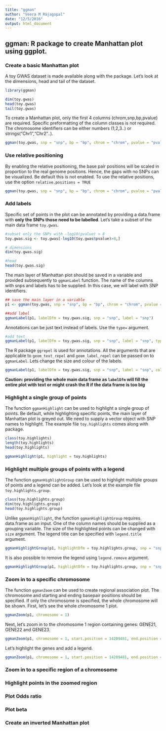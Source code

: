 ```yaml
---
title: "ggman"
author: "Veera M Rajagopal"
date: "12/5/2016"
output: html_document
---
```


## ggman: R package to create Manhattan plot using ggplot. 

### Create a basic Manhattan plot

A toy GWAS dataset is made available along with the package. Let's look at the dimensions, head and tail of the dataset. 

```r
library(ggman)

dim(toy.gwas)
head(toy.gwas)
tail(toy.gwas)
```

To create a Manhattan plot, only the first 4 columns (chrom,snp,bp,pvalue) are required. Specific preformatting of the column classes is not required. The chromosome identifiers can be either numbers (1,2,3..) or strings("Chr1","Chr2"..). 

```r
ggman(toy.gwas, snp = "snp", bp = "bp", chrom = "chrom", pvalue = "pvalue")
```

### Use relative positioning
By enabling the relative positioning, the base pair positions will be scaled in proportion to the real genome positions. Hence, the gaps with no SNPs can be visualized. Be default this is not enabled. To use the relative positions, use the option `relative.positions = TRUE`

```r
ggman(toy.gwas, snp = "snp", bp = "bp", chrom = "chrom", pvalue = "pvalue", relative.positions = TRUE)
```


### Add labels
Specific set of points in the plot can be annotated by providing a data.frame with **only the SNPs those need to be labelled**.  Let's take a subset of the main data frame `toy.gwas`. 

```r
#subset only the SNPs with -log10(pvalue) > 8
toy.gwas.sig <- toy.gwas[-log10(toy.gwas$pvalue)>8,]

# dimensions
dim(toy.gwas.sig)

#head 
head(toy.gwas.sig)
```

The main layer of Manhattan plot should be saved in a variable and provided subsequently to `ggmanLabel` function. 
The name of the columns with snps and labels has to be supplied. In this case, we will label with SNP identifiers. 

```r
## save the main layer in a variable
p1 <- ggman(toy.gwas, snp = "snp", bp = "bp", chrom = "chrom", pvalue = "pvalue", relative.positions = TRUE)

##add label
ggmanLabel(p1, labelDfm = toy.gwas.sig, snp = "snp", label = "snp")

```

Annotations can be just text instead of labels. Use the `type=` argument. 
```r
#add text
ggmanLabel(p1, labelDfm = toy.gwas.sig, snp = "snp", label = "snp", type = "text")
```

The R package `ggrepel` is used for annotations. All the arguments that are applicable to `geom_text_repel` and `geom_label_repel` can be passed on to `ggmanLabel`. Lets change the size and colour of the labels.

```r
ggmanLabel(p1, labelDfm = toy.gwas.sig, snp = "snp", label = "snp", colour = "black", size = 2)
```


**Caution: providing the whole main data frame as `labelDfm` will fill the entire plot with text or might crash the R if the data frame is too big**

### Highlight a single group of points
The function `ggmanHighlight` can be used to highlight a single group of points. Be default, while highlighting specific points, the main layer of Manhattan plot is greyed out. We need to supply a vector object with SNP names to highlight. The example file `toy.highlights` comes along with package. 

```r
class(toy.highlights)
length(toy.highlights)
head(toy.highlights)

ggmanHighlight(p1, highlight = toy.highlights)
```


### Highlight multiple groups of points with a legend
The function `ggmanHighlightGroup` can be used to highlight multiple groups of points and a legend can be added. Let's look at the example file `toy.highlights.group`. 

```r
class(toy.highlights.group)
dim(toy.highlights.group)
head(toy.highlights.group)
```

Unlike `ggmanHighllight`, the function `ggmanHighlightGroup` requires data.frame as an input. One of the column names should be supplied as a grouping variable. The size of the highlighted points can be changed with `size` argument. The legend title can be specified with `legend.title` argument. 

```r
ggmanHighlightGroup(p1, highlightDfm = toy.highlights.group, snp = "snp", group = "group", size = 0.5, legend.title = "Significant groups")
```

It is also possible to remove the legend using `legend.remove` argument. 

```r
ggmanHighlightGroup(p1, highlightDfm = toy.highlights.group, snp = "snp", group = "group", size = 0.5, legend.remove = TRUE)
```


### Zoom in to a specific chromosome

The function `ggmanZoom` can be used to create regional association plot. The chromosome and starting and ending basepair positions should be specified. If only the chromosome is specified, the whole chromosome will be shown. First, let's see the whole chromosome 1 plot.

```r

ggmanZoom(p1, chromosome = 1)

```

Next, let's zoom in to the chromosome 1 region containing genes: GENE21, GENE22 and GENE23.

```r
ggmanZoom(p1, chromosome = 1, start.position = 14209481, end.position = 238131450)
```

Let's highlight the genes and add a legend. 

```r
ggmanZoom(p1, chromosome = 1, start.position = 14209481, end.position = 238131450, highlight.group = "gene")
```



### Zoom in to a specific region of a chromosome

### Highlight points in the zoomed region

### Plot Odds ratio

### Plot beta

### Create an inverted Manhattan plot
